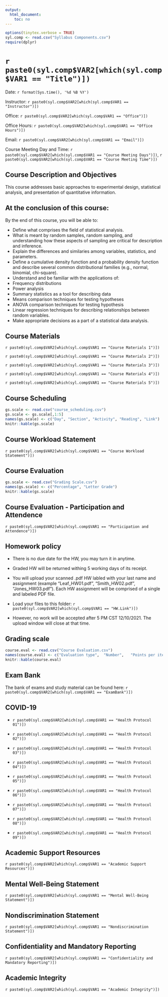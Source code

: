 ---
output:
  html_document:
    toc: no
---

```{r, include=FALSE}
options(tinytex.verbose = TRUE)
syl.comp <- read.csv("Syllabus Components.csv")
require(dplyr)
```

# `r paste0(syl.comp$VAR2[which(syl.comp$VAR1 == "Title")])`

Date: `r format(Sys.time(), '%d %B %Y')`

Instructor: `r paste0(syl.comp$VAR2[which(syl.comp$VAR1 == "Instructor")])`

Office: `r paste0(syl.comp$VAR2[which(syl.comp$VAR1 == "Office")])`

Office Hours: `r paste0(syl.comp$VAR2[which(syl.comp$VAR1 == "Office Hours")])`

Email: `r paste0(syl.comp$VAR2[which(syl.comp$VAR1 == "Email")])`

Course Meeting Day and Time: `r paste0(syl.comp$VAR2[which(syl.comp$VAR1 == "Course Meeting Days")])`, `r paste0(syl.comp$VAR2[which(syl.comp$VAR1 == "Course Meeting Time")])`

## Course Description and Objectives
This course addresses basic approaches to experimental design, statistical analysis, and presentation of quantitative information.

## At the conclusion of this course: 

By the end of this course, you will be able to:

*	Define what comprises the field of statistical analysis.
*	What is meant by random samples, random sampling, and understanding how these aspects of sampling are critical for description and inference.
*	Explain the differences and similaries among variables, statistics, and parameters.
*	Define a cumulative density function and a probability density function and describe several common distributional families (e.g., normal, binomial, chi-square).
*	Understand and be familiar with the applications of:
*	Frequency distributions
*	Power analysis
*	Summary statistics as a tool for describing data
*	Means comparison techniques for testing hypotheses
*	ANOVA comparison techniques for testing hypothesis
*	Linear regression techniques for describing relationships between random variables.
*	Make appropriate decisions as a part of a statistical data analysis.

## Course Materials
`r paste0(syl.comp$VAR2[which(syl.comp$VAR1 == "Course Materials 1")])`

`r paste0(syl.comp$VAR2[which(syl.comp$VAR1 == "Course Materials 2")])`

`r paste0(syl.comp$VAR2[which(syl.comp$VAR1 == "Course Materials 3")])`

`r paste0(syl.comp$VAR2[which(syl.comp$VAR1 == "Course Materials 4")])`

`r paste0(syl.comp$VAR2[which(syl.comp$VAR1 == "Course Materials 5")])`

## Course Scheduling
```{r, echo=FALSE, message=FALSE}
gs.scale <- read.csv("course_scheduling.csv")
gs.scale <- gs.scale[,1:5]
names(gs.scale) <- c("Day", "Section", "Activity", "Reading", "Link")
knitr::kable(gs.scale)
```

## Course Workload Statement
`r paste0(syl.comp$VAR2[which(syl.comp$VAR1 == "Course Workload Statement")])`

## Course Evaluation
```{r, echo=FALSE, message=FALSE}
gs.scale <- read.csv("Grading Scale.csv")
names(gs.scale) <- c("Percentage", "Letter Grade")
knitr::kable(gs.scale)
```

## Course Evaluation - Participation and Attendence
`r paste0(syl.comp$VAR2[which(syl.comp$VAR1 == "Participation and Attendence")])`

## Homework policy
*	There is no due date for the HW, you may turn it in anytime. 

*	Graded HW will be returned withing 5 working days of its receipt. 

* You will upload your scanned .pdf HW labled with your last name and assignment (example "Leaf_HW01.pdf", "Smith_HW02.pdf", "Jones_HW03.pdf"). Each HW assignment will be comprised of a single and labeled PDF file.

* Load your files to this folder:
`r paste0(syl.comp$VAR2[which(syl.comp$VAR1 == "HW.Link")])`

*	However, no work will be accepted after 5 PM CST 12/10/2021. The upload window will close at that time.

## Grading scale
```{r, echo=FALSE, message=FALSE}
course.eval <- read.csv("Course Evaluation.csv")
names(course.eval) <- c("Evaluation type",	"Number",	"Points per item",	"Total points")
knitr::kable(course.eval)
```

## Exam Bank
The bank of exams and study material can be found here:
`r paste0(syl.comp$VAR2[which(syl.comp$VAR1 == "ExamBank")])`

## COVID-19

* `r paste0(syl.comp$VAR2[which(syl.comp$VAR1 == "Health Protocol 01")])`

* `r paste0(syl.comp$VAR2[which(syl.comp$VAR1 == "Health Protocol 02")])`

* `r paste0(syl.comp$VAR2[which(syl.comp$VAR1 == "Health Protocol 03")])`

* `r paste0(syl.comp$VAR2[which(syl.comp$VAR1 == "Health Protocol 04")])`

* `r paste0(syl.comp$VAR2[which(syl.comp$VAR1 == "Health Protocol 05")])`

* `r paste0(syl.comp$VAR2[which(syl.comp$VAR1 == "Health Protocol 06")])`

* `r paste0(syl.comp$VAR2[which(syl.comp$VAR1 == "Health Protocol 07")])`

* `r paste0(syl.comp$VAR2[which(syl.comp$VAR1 == "Health Protocol 08")])`

* `r paste0(syl.comp$VAR2[which(syl.comp$VAR1 == "Health Protocol 09")])`

## Academic Support Resources
`r paste0(syl.comp$VAR2[which(syl.comp$VAR1 == "Academic Support Resources")])`

## Mental Well-Being Statement
`r paste0(syl.comp$VAR2[which(syl.comp$VAR1 == "Mental Well-Being Statement")])`

## Nondiscrimination Statement
`r paste0(syl.comp$VAR2[which(syl.comp$VAR1 == "Nondiscrimination Statement")])`

## Confidentiality and Mandatory Reporting
`r paste0(syl.comp$VAR2[which(syl.comp$VAR1 == "Confidentiality and Mandatory Reporting")])`

## Academic Integrity
`r paste0(syl.comp$VAR2[which(syl.comp$VAR1 == "Academic Integrity")])`